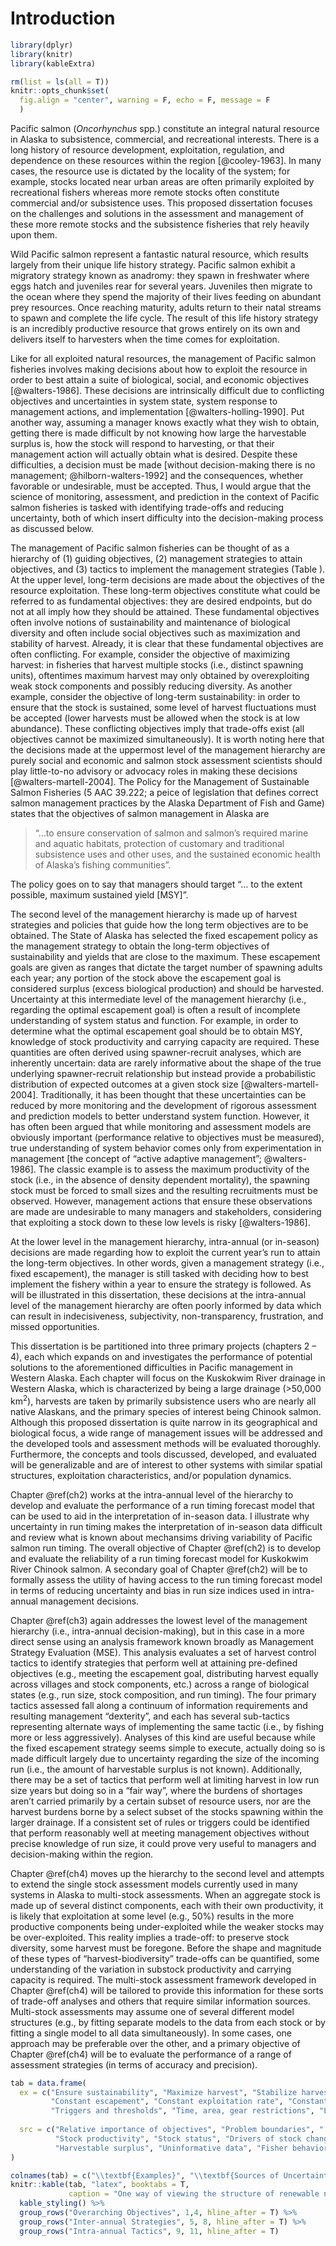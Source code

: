 # Introduction {#ch1}

```r
library(dplyr)
library(knitr)
library(kableExtra)

rm(list = ls(all = T))
knitr::opts_chunk$set(
  fig.align = "center", warning = F, echo = F, message = F
  )
```

\noindent
Pacific salmon (_Oncorhynchus_ spp.) constitute an integral natural resource in Alaska to subsistence, commercial, and recreational interests. There is a long history of resource development, exploitation, regulation, and dependence on these resources within the region [@cooley-1963]. In many cases, the resource use is dictated by the locality of the system; for example, stocks located near urban areas are often primarily exploited by recreational fishers whereas more remote stocks often constitute commercial and/or subsistence uses. This proposed dissertation focuses on the challenges and solutions in the assessment and management of these more remote stocks and the subsistence fisheries that rely heavily upon them.

Wild Pacific salmon represent a fantastic natural resource, which results largely from their unique life history strategy. Pacific salmon exhibit a migratory strategy known as anadromy: they spawn in freshwater where eggs hatch and juveniles rear for several years. Juveniles then migrate to the ocean where they spend the majority of their lives feeding on abundant prey resources. Once reaching maturity, adults return to their natal streams to spawn and complete the life cycle. The result of this life history strategy is an incredibly productive resource that grows entirely on its own and delivers itself to harvesters when the time comes for exploitation.

Like for all exploited natural resources, the management of Pacific salmon fisheries involves making decisions about how to exploit the resource in order to best attain a suite of biological, social, and economic objectives [@walters-1986]. These decisions are intrinsically difficult due to conflicting objectives and uncertainties in system state, system response to management actions, and implementation [@walters-holling-1990]. Put another way, assuming a manager knows exactly what they wish to obtain, getting there is made difficult by not knowing how large the harvestable surplus is, how the stock will respond to harvesting, or that their management action will actually obtain what is desired. Despite these difficulties, a decision must be made [without decision-making there is no management; @hilborn-walters-1992] and the consequences, whether favorable or undesirable, must be accepted. Thus, I would argue that the science of monitoring, assessment, and prediction in the context of Pacific salmon fisheries is tasked with identifying trade-offs and reducing uncertainty, both of which insert difficulty into the decision-making process as discussed below. 

The management of Pacific salmon fisheries can be thought of as a hierarchy of (1) guiding objectives, (2) management strategies to attain objectives, and (3) tactics to implement the management strategies (Table \ref{tab:mgmt-hierarchy-table}). At the upper level, long-term decisions are made about the objectives of the resource exploitation. These long-term objectives constitute what could be referred to as fundamental objectives: they are desired endpoints, but do not at all imply how they should be attained. These fundamental objectives often involve notions of sustainability and maintenance of biological diversity and often include social objectives such as maximization and stability of harvest. Already, it is clear that these fundamental objectives are often conflicting. For example, consider the objective of maximizing harvest: in fisheries that harvest multiple stocks (i.e., distinct spawning units), oftentimes maximum harvest may only obtained by overexploiting weak stock components and possibly reducing diversity. As another example, consider the objective of long-term sustainability: in order to ensure that the stock is sustained, some level of harvest fluctuations must be accepted (lower harvests must be allowed when the stock is at low abundance). These conflicting objectives imply that trade-offs exist (all objectives cannot be maximized simultaneously). It is worth noting here that the decisions made at the uppermost level of the management hierarchy are purely social and economic and salmon stock assessment scientists should play little-to-no advisory or advocacy roles in making these decisions [@walters-martell-2004]. The Policy for the Management of Sustainable Salmon Fisheries (5 AAC 39.222; a peice of legislation that defines correct salmon management practices by the Alaska Department of Fish and Game) states that the objectives of salmon management in Alaska are 

> "...to ensure conservation of salmon and salmon’s required marine and aquatic habitats, protection of customary and traditional subsistence uses and other uses, and the sustained economic health of Alaska’s fishing communities". 

\noindent
The policy goes on to say that managers should target “… to the extent possible, maximum sustained yield [MSY]”.

The second level of the management hierarchy is made up of harvest strategies and policies that guide how the long term objectives are to be obtained. The State of Alaska has selected the fixed escapement policy as the management strategy to obtain the long-term objectives of sustainability and yields that are close to the maximum. These escapement goals are given as ranges that dictate the target number of spawning adults each year; any portion of the stock above the escapement goal is considered surplus (excess biological production) and should be harvested. Uncertainty at this intermediate level of the management hierarchy (i.e., regarding the optimal escapement goal) is often a result of incomplete understanding of system status and function. For example, in order to determine what the optimal escapement goal should be to obtain MSY, knowledge of stock productivity and carrying capacity are required. These quantities are often derived using spawner-recruit analyses, which are inherently uncertain: data are rarely informative about the shape of the true underlying spawner-recruit relationship but instead provide a probabilistic distribution of expected outcomes at a given stock size [@walters-martell-2004]. Traditionally, it has been thought that these uncertainties can be reduced by more monitoring and the development of rigorous assessment and prediction models to better understand system function. However, it has often been argued that while monitoring and assessment models are obviously important (performance relative to objectives must be measured), true understanding of system behavior comes only from experimentation in management [the concept of “active adaptive management”; @walters-1986]. The classic example is to assess the maximum productivity of the stock (i.e., in the absence of density dependent mortality), the spawning stock must be forced to small sizes and the resulting recruitments must be observed. However, management actions that ensure these observations are made are undesirable to many managers and stakeholders, considering that exploiting a stock down to these low levels is risky [@walters-1986].

At the lower level in the management hierarchy, intra-annual (or in-season) decisions are made regarding how to exploit the current year’s run to attain the long-term objectives. In other words, given a management strategy (i.e., fixed escapement), the manager is still tasked with deciding how to best implement the fishery within a year to ensure the strategy is followed. As will be illustrated in this dissertation, these decisions at the intra-annual level of the management hierarchy are often poorly informed by data which can result in indecisiveness, subjectivity, non-transparency, frustration, and missed opportunities.

This dissertation is be partitioned into three primary projects (chapters 2 -- 4), each which expands on and investigates the performance of potential solutions to the aforementioned difficulties in Pacific management in Western Alaska. Each chapter will focus on the Kuskokwim River drainage in Western Alaska, which is characterized by being a large drainage (>50,000 km^2^), harvests are taken by primarily subsistence users who are nearly all native Alaskans, and the primary species of interest being Chinook salmon. Although this proposed dissertation is quite narrow in its geographical and biological focus, a wide range of management issues will be addressed and the developed tools and assessment methods will be evaluated thoroughly. Furthermore, the concepts and tools discussed, developed, and evaluated will be generalizable and are of interest to other systems with similar spatial structures, exploitation characteristics, and/or population dynamics.

Chapter \@ref(ch2) works at the intra-annual level of the hierarchy to develop and evaluate the performance of a run timing forecast model that can be used to aid in the interpretation of in-season data. I illustrate why uncertainty in run timing makes the interpretation of in-season data difficult and review what is known about mechansims driving variability of Pacific salmon run timing. The overall objective of Chapter \@ref(ch2) is to develop and evaluate the reliability of a run timing forecast model for Kuskokwim River Chinook salmon. A secondary goal of Chapter \@ref(ch2) will be to formally assess the utility of having access to the run timing forecast model in terms of reducing uncertainty and bias in run size indices used in intra-annual management decisions.

Chapter \@ref(ch3) again addresses the lowest level of the management hierarchy (i.e., intra-annual decision-making), but in this case in a more direct sense using an analysis framework known broadly as Management Strategy Evaluation (MSE). This analysis evaluates a set of harvest control tactics to identify strategies that perform well at attaining pre-defined objectives (e.g., meeting the escapement goal, distributing harvest equally across villages and stock components, etc.) across a range of biological states (e.g., run size, stock composition, and run timing). The four primary tactics assessed fall along a continuum of information requirements and resulting management "dexterity", and each has several sub-tactics representing alternate ways of implementing the same tactic (i.e., by fishing more or less aggressively). Analyses of this kind are useful because while the fixed escapement strategy seems simple to execute, actually doing so is made difficult largely due to uncertainty regarding the size of the incoming run (i.e., the amount of harvestable surplus is not known). Additionally, there may be a set of tactics that perform well at limiting harvest in low run size years but doing so in a "fair way", where the burdens of shortages aren’t carried primarily by a certain subset of resource users, nor are the harvest burdens borne by a select subset of the stocks spawning within the larger drainage. If a consistent set of rules or triggers could be identified that perform reasonably well at meeting management objectives without precise knowledge of run size, it could prove very useful to managers and decision-making within the region.

Chapter \@ref(ch4) moves up the hierarchy to the second level and attempts to extend the single stock assessment models currently used in many systems in Alaska to multi-stock assessments. When an aggregate stock is made up of several distinct components, each with their own productivity, it is likely that exploitation at some level (e.g., 50%) results in the more productive components being under-exploited while the weaker stocks may be over-exploited. This reality implies a trade-off: to preserve stock diversity, some harvest must be foregone. Before the shape and magnitude of these types of "harvest-biodiversity" trade-offs can be quantified, some understanding of the variation in substock productivity and carrying capacity is required. The multi-stock assessment framework developed in Chapter \@ref(ch4) will be tailored to provide this information for these sorts of trade-off analyses and others that require similar information sources. Multi-stock assessments may assume one of several different model structures (e.g., by fitting separate models to the data from each stock or by fitting a single model to all data simultaneously). In some cases, one approach may be preferable over the other, and a primary objective of Chapter \@ref(ch4) will be to evaluate the performance of a range of assessment strategies (in terms of accuracy and precision).

\newpage

```r
tab = data.frame(
  ex = c("Ensure sustainability", "Maximize harvest", "Stabilize harvest", "Maximize economic value",
         "Constant escapement", "Constant exploitation rate", "Constant catch", "Adaptive exploitation",
         "Triggers and thresholds", "Time, area, gear restrictions", "Limited participation"),
  
  src = c("Relative importance of objectives", "Problem boundaries", " ", " ",
          "Stock productivity", "Stock status", "Drivers of stock change", "Shape/magnitude of trade-offs",
          "Harvestable surplus", "Uninformative data", "Fisher behavior")
)

colnames(tab) = c("\\textbf{Examples}", "\\textbf{Sources of Uncertainty}")
knitr::kable(tab, "latex", booktabs = T,
             caption = "One way of viewing the structure of renewable natural resource (including salmon) management as described in the text, including examples of alternatives and sources of uncertainty at each level.", escape = F) %>%
  kable_styling() %>%
  group_rows("Overarching Objectives", 1,4, hline_after = T) %>%
  group_rows("Inter-annual Strategies", 5, 8, hline_after = T) %>%
  group_rows("Intra-annual Tactics", 9, 11, hline_after = T)
```
